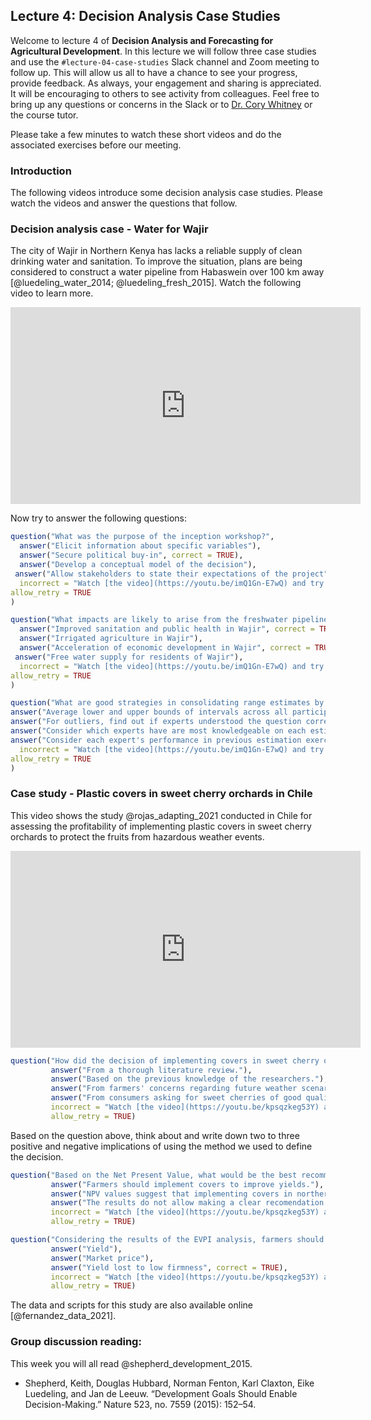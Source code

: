 ## Lecture 4: Decision Analysis Case Studies {#case_studies}
<!-- reference with [Decision Analysis Case Studies](#case_studies) -->

Welcome to lecture 4 of **Decision Analysis and Forecasting for Agricultural Development**. In this lecture we will follow three case studies and use the `#lecture-04-case-studies` Slack channel and Zoom meeting to follow up. This will allow us all to have a chance to see your progress, provide feedback. As always, your engagement and sharing is appreciated. It will be encouraging to others to see activity from colleagues. Feel free to bring up any questions or concerns in the Slack or to [Dr. Cory Whitney](mailto:cory.whitney@uni-bonn.de?subject=[Seminar_2]%20Decision%20Analysis%20Lecture) or the course tutor.

Please take a few minutes to watch these short videos and do the associated exercises before our meeting.

### Introduction

The following videos introduce some decision analysis case studies. Please watch the videos and answer the questions that follow. 

### Decision analysis case - Water for Wajir

The city of Wajir in Northern Kenya has lacks a reliable supply of clean drinking water and sanitation. To improve the situation, plans are being considered to construct a water pipeline from Habaswein over 100 km away [@luedeling_water_2014; @luedeling_fresh_2015]. Watch the following video to learn more. 

<iframe width="560" height="315" src="https://www.youtube.com/embed/imQ1Gn-E7wQ" frameborder="0" allowfullscreen></iframe>

Now try to answer the following questions:

```r
question("What was the purpose of the inception workshop?",
  answer("Elicit information about specific variables"),
  answer("Secure political buy-in", correct = TRUE),
  answer("Develop a conceptual model of the decision"),
 answer("Allow stakeholders to state their expectations of the project", correct = TRUE),
  incorrect = "Watch [the video](https://youtu.be/imQ1Gn-E7wQ) and try again.",
allow_retry = TRUE
)
```

```r
question("What impacts are likely to arise from the freshwater pipeline?",
  answer("Improved sanitation and public health in Wajir", correct = TRUE),
  answer("Irrigated agriculture in Wajir"),
  answer("Acceleration of economic development in Wajir", correct = TRUE),
 answer("Free water supply for residents of Wajir"),
  incorrect = "Watch [the video](https://youtu.be/imQ1Gn-E7wQ) and try again.",
allow_retry = TRUE
)
```

```r
question("What are good strategies in consolidating range estimates by different people?",
answer("Average lower and upper bounds of intervals across all participants"),
answer("For outliers, find out if experts understood the question correctly", correct = TRUE),
answer("Consider which experts have are most knowledgeable on each estimated variable", correct = TRUE),
answer("Consider each expert's performance in previous estimation exercises", correct = TRUE),
  incorrect = "Watch [the video](https://youtu.be/imQ1Gn-E7wQ) and try again.",
allow_retry = TRUE
)
```

### Case study - Plastic covers in sweet cherry orchards in Chile

This video shows the study @rojas_adapting_2021 conducted in Chile for assessing the profitability of implementing plastic covers in sweet cherry orchards to protect the fruits from hazardous weather events.

<!-- ![]() syntax will also work but not in html -->

<iframe width="560" height="315" src="https://www.youtube.com/embed/kpsqzkeg53Y" frameborder="0" allowfullscreen></iframe>

```r
question("How did the decision of implementing covers in sweet cherry orchards emerge in this study?",
         answer("From a thorough literature review."),
         answer("Based on the previous knowledge of the researchers."),
         answer("From farmers' concerns regarding future weather scenarios.", correct = TRUE),
         answer("From consumers asking for sweet cherries of good quality."),
         incorrect = "Watch [the video](https://youtu.be/kpsqzkeg53Y) and try again.",
         allow_retry = TRUE)
```

Based on the question above, think about and write down two to three positive and negative implications of using the method we used to define the decision.

```r
question("Based on the Net Present Value, what would be the best recommendation for farmers in northern Chile?",
         answer("Farmers should implement covers to improve yields."),
         answer("NPV values suggest that implementing covers in northern Chile may be not necessary.", correct = TRUE),
         answer("The results do not allow making a clear recomendation."),
         incorrect = "Watch [the video](https://youtu.be/kpsqzkeg53Y) and try again.",
         allow_retry = TRUE)
```

```r
question("Considering the results of the EVPI analysis, farmers should spend more resources to gather additional information on:",
         answer("Yield"),
         answer("Market price"),
         answer("Yield lost to low firmness", correct = TRUE),
         incorrect = "Watch [the video](https://youtu.be/kpsqzkeg53Y) and try again.",
         allow_retry = TRUE)
```

The data and scripts for this study are also available online [@fernandez_data_2021].

### Group discussion reading: 

This week you will all read @shepherd_development_2015.

- Shepherd, Keith, Douglas Hubbard, Norman Fenton, Karl Claxton, Eike Luedeling, and Jan de Leeuw. “Development Goals Should Enable Decision-Making.” Nature 523, no. 7559 (2015): 152–54. 

<!-- ### Bonus: Decision analysis case - Calluna production in NRW -->

<!-- Heather growers and other stakeholders in North Rhine-Westphalia, Germany are looking for sustainable options to manage disease outbreaks. @ruett_model-based_2020 worked with these farmers to model the impacts of changing disease management practices and to generate comprehensive forecasts of net returns. Watch the following video to learn more. -->

<!-- ![](https://www.youtube.com/watch?v=hvnhjrf1Ims) -->

<!-- <iframe width="560" height="315" src="https://www.youtube.com/embed/hvnhjrf1Ims" frameborder="0" allowfullscreen></iframe> -->

<!-- Think about the following questions and jot down your thoughts. -->

<!-- - **How would you develop an expert network for your decision analysis project?** -->
<!-- - **What do you expect from your expert network?** -->

<!-- [](https://www.youtube.com/watch?v=hvnhjrf1Ims) -->

<!-- ```{r Question1-Calluna, echo=FALSE} -->
<!-- question("What are the risks and uncertainties in Calluna production?", -->
<!-- answer("Bud-flowering mutation"), -->
<!-- answer("Water management", correct = TRUE), -->
<!-- answer("Fungal infections", correct = TRUE), -->
<!-- answer("Fertilizer management", correct = TRUE), -->
<!-- answer("Customer demand"), -->
<!-- answer("Fungal resistance to pesticides", correct = TRUE), -->
<!--   incorrect = "Watch [the video](https://youtu.be/hvnhjrf1Ims) and try again.", -->
<!-- allow_retry = TRUE -->
<!-- ) -->
<!-- ``` -->

<!-- ```{r Question2-Calluna, echo=FALSE} -->
<!-- question("What steps did we use to apply decision analysis in Calluna production?", -->
<!-- answer("Developing impact models", correct = TRUE), -->
<!-- answer("Defining decisions together with experts using participatory workshops", correct = TRUE), -->
<!-- answer("Using precise numbers instead of ranges"), -->
<!-- answer("Calibration of experts", correct = TRUE), -->
<!-- answer("Involving the local government"), -->
<!-- answer("Using model simulations to calculate probability distributions, VIP scores and the EVPI", correct = TRUE), -->
<!--   incorrect = "Watch [the video](https://youtu.be/hvnhjrf1Ims) and try again.", -->
<!-- allow_retry = TRUE -->
<!-- ) -->
<!-- ``` -->

<!-- ```{r Question3-Calluna, echo=FALSE} -->
<!-- question("How can we overcome the tendency of experts to make mistakes when generating estimates and making judgements?", -->
<!-- answer("Confront the participants from your expert network with their biases", correct = TRUE), -->
<!-- answer("Teach techniques that allow your participants to give better estimations (Calibration training)", correct = TRUE), -->
<!-- answer("Apply techniques that allow both shy and confident participants to contribute to your decision analysis workshop", correct = TRUE), -->
<!-- answer("Involve as many professors as possible"), -->
<!-- answer("Experts in high job positions would do better estimations than Master students"), -->
<!-- answer("Apply techniques that allow you to focus more detailed on certain findings instead of focusing on the whole picture"), -->
<!-- answer("Use feedback from all participants to merge all models into a model that you can use as a template to program your code", correct = TRUE), -->
<!--   incorrect = "Watch [the video](https://youtu.be/hvnhjrf1Ims) and try again.", -->
<!-- allow_retry = TRUE -->
<!-- ) -->
<!-- ``` -->

<!-- The data and scripts for this study are available in this [zenodo repository]( http://doi.org/10.5281/zenodo.4637259) [@ruett_data_2021]. -->
